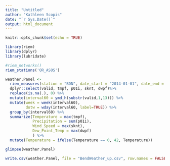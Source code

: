 ---
title: "Untitled"
author: "Kathleen Scopis"
date: "`r Sys.Date()`"
output: html_document
---

```{r setup, include=FALSE}
knitr::opts_chunk$set(echo = TRUE)
```

```{r}
library(riem)
library(dplyr)
library(lubridate)

#riem_networks()
riem_stations('OR_ASOS')
```


```{r pressure, echo=FALSE}

weather.Panel <- 
  riem_measures(station = "BDN", date_start = "2014-01-01", date_end = "2015-12-31") %>% 
  dplyr::select(valid, tmpf, p01i, sknt, dwpf)%>%
  replace(is.na(.), 0) %>%
  mutate(interval60 = ymd_h(substr(valid,1,13))) %>%
  mutate(week = week(interval60),
         dotw = wday(interval60, label=TRUE)) %>%
  group_by(interval60) %>%
  summarize(Temperature = max(tmpf),
            Precipitation = sum(p01i),
            Wind_Speed = max(sknt),
            Dew_Point_Temp = max(dwpf)
            ) %>%
  mutate(Temperature = ifelse(Temperature == 0, 42, Temperature))

glimpse(weather.Panel)
```

```{r}
write.csv(weather.Panel, file = "BendWeather_up.csv", row.names = FALSE)
```




